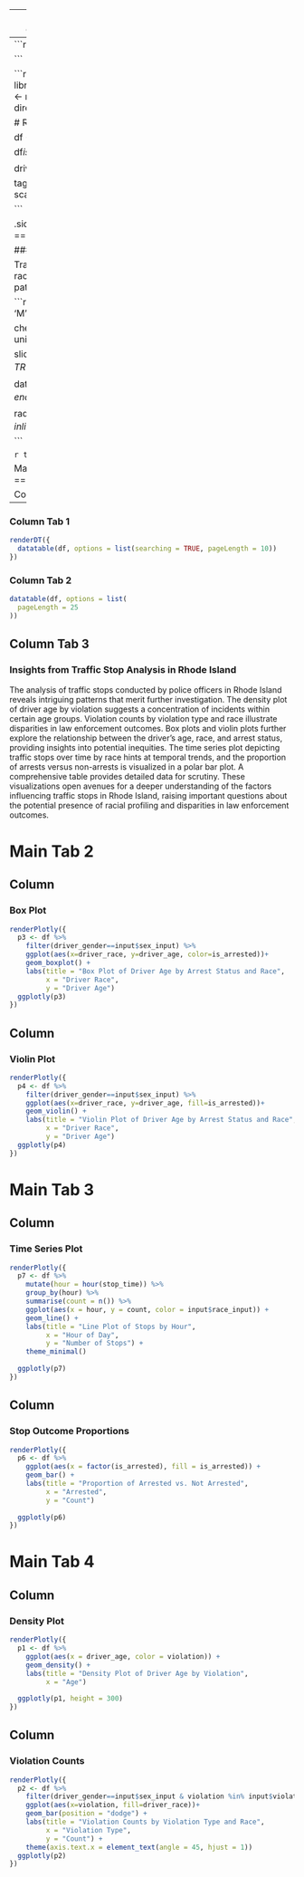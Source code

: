 
---
title: "Traffic Stops by Police Officers in RI"
output: 
  flexdashboard::flex_dashboard:
    orientation: columns
    vertical_layout: fill
    logo: logo.png
    source_code: embed
    social: menu

runtime: shiny
---
```r
getwd()

```


```r
# load data in 'global' chunk so it can be shared by all users of the dashboard
library(flexdashboard)
library(tidyverse)
library(plotly)
library(knitr)
library(DT)
library(shiny)
#df <- read_csv("C:/Users/student/Documents/GitHub/MyMATH421/RIdata.csv")
# Set the working directory
setwd("C:/Users/student/Documents/GitHub/MyMATH421/")

# Read the CSV file
df <- read_csv("RIdata.csv")


df <- drop_na(df, driver_age) 
df <- drop_na(df, driver_gender) 
df <- drop_na(df, violation) 

df$is_arrested = factor(df$is_arrested)

driverSex <- unique(df$driver_gender)

tags$div(
  tags$img(
    src = "picture.jpg",
    height = 50,
    width = NULL  # Set to NULL for automatic scaling
  ),
  style = "float: right; padding-right: 20px; padding-top: 10px;"
)

```


{.sidebar}
=======================================================================

### Traffic Stops

Traffic stops by police officers in Rhode Island have gotten attention, starting conversations about racial profiling and disparities in law enforcement outcomes. Analyzing the collected data reveals patterns that show potential inequities within the criminal justice system. 

```r
selectInput(inputId = "sex_input", 
            label = h3("Select Gender"),
            choices = driverSex, 
            selected = 'M')
  
  
checkboxGroupInput(inputId = "violation_input",                    
                   label = h3("Select Violations"),
                   choices = unique(df$violation),
                   inline = TRUE,
                   selected = unique(df$violation))
  

sliderInput(inputId = "age_input",
            label = h3("Select Age Range"),
            min = min(df$driver_age, na.rm=TRUE),
            max = max(df$driver_age, na.rm=TRUE),
            value = c(min(df$driver_age), max(df$driver_age)))

  
dateRangeInput(inputId = "date_input",
               label = h3("Select Date Range"),
               start = min(df$stop_date),
               end = max(df$stop_date),
               min = min(df$stop_date), 
               max = max(df$stop_date))

radioButtons(inputId = "race_input",
             label = h3("Select Race"),
             choices = unique(df$driver_race),
             inline = TRUE,
             selected = unique(df$driver_race)[1])

```

```r
tags$img(
  src = "picture.jpg",
  height = NULL,
  width = 200
)
```


Main Tab 1
=======================================================================

Column {data-width=500, .tabset}
-----------------------------------------------------------------------

### Column Tab 1

```r
renderDT({
  datatable(df, options = list(searching = TRUE, pageLength = 10))
})
```

### Column Tab 2

```r
datatable(df, options = list(
  pageLength = 25
))
```

## Column Tab 3

### Insights from Traffic Stop Analysis in Rhode Island

The analysis of traffic stops conducted by police officers in Rhode Island reveals intriguing patterns that merit further investigation. The density plot of driver age by violation suggests a concentration of incidents within certain age groups. Violation counts by violation type and race illustrate disparities in law enforcement outcomes. Box plots and violin plots further explore the relationship between the driver's age, race, and arrest status, providing insights into potential inequities. The time series plot depicting traffic stops over time by race hints at temporal trends, and the proportion of arrests versus non-arrests is visualized in a polar bar plot. A comprehensive table provides detailed data for scrutiny. These visualizations open avenues for a deeper understanding of the factors influencing traffic stops in Rhode Island, raising important questions about the potential presence of racial profiling and disparities in law enforcement outcomes.

Main Tab 2
=======================================================================

Column {data-width=500}
-----------------------------------------------------------------------

### Box Plot

```r
renderPlotly({
  p3 <- df %>% 
    filter(driver_gender==input$sex_input) %>% 
    ggplot(aes(x=driver_race, y=driver_age, color=is_arrested))+
    geom_boxplot() +
    labs(title = "Box Plot of Driver Age by Arrest Status and Race",
         x = "Driver Race",
         y = "Driver Age")
  ggplotly(p3)
})

```

Column {data-width=500}
-----------------------------------------------------------------------

### Violin Plot

```r
renderPlotly({
  p4 <- df %>% 
    filter(driver_gender==input$sex_input) %>% 
    ggplot(aes(x=driver_race, y=driver_age, fill=is_arrested))+
    geom_violin() +
    labs(title = "Violin Plot of Driver Age by Arrest Status and Race",
         x = "Driver Race",
         y = "Driver Age")
  ggplotly(p4)
})

```

Main Tab 3
=======================================================================

Column {data-width=500}
-----------------------------------------------------------------------

### Time Series Plot

```r
renderPlotly({
  p7 <- df %>%
    mutate(hour = hour(stop_time)) %>%
    group_by(hour) %>%
    summarise(count = n()) %>%
    ggplot(aes(x = hour, y = count, color = input$race_input)) +
    geom_line() +
    labs(title = "Line Plot of Stops by Hour",
         x = "Hour of Day",
         y = "Number of Stops") +
    theme_minimal()
  
  ggplotly(p7)
})


```

Column {data-width=500}
-----------------------------------------------------------------------

### Stop Outcome Proportions

```r
renderPlotly({
  p6 <- df %>%
    ggplot(aes(x = factor(is_arrested), fill = is_arrested)) +
    geom_bar() +
    labs(title = "Proportion of Arrested vs. Not Arrested",
         x = "Arrested",
         y = "Count")
  
  ggplotly(p6)
})
```

Main Tab 4
=======================================================================
Column {data-width=500}
-----------------------------------------------------------------------
### Density Plot

```r
renderPlotly({
  p1 <- df %>% 
    ggplot(aes(x = driver_age, color = violation)) +
    geom_density() +
    labs(title = "Density Plot of Driver Age by Violation",
         x = "Age")
  
  ggplotly(p1, height = 300)
})


```

Column {data-width=500}
-----------------------------------------------------------------------

### Violation Counts

```r
renderPlotly({
  p2 <- df %>% 
    filter(driver_gender==input$sex_input & violation %in% input$violation_input) %>% 
    ggplot(aes(x=violation, fill=driver_race))+
    geom_bar(position = "dodge") +
    labs(title = "Violation Counts by Violation Type and Race",
         x = "Violation Type",
         y = "Count") +
    theme(axis.text.x = element_text(angle = 45, hjust = 1))
  ggplotly(p2)
})

```